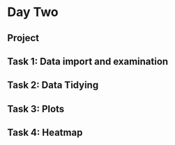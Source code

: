 # Day Two

## Project

## Task 1: Data import and examination

## Task 2: Data Tidying

## Task 3: Plots

## Task 4: Heatmap



<!-- - Finish dada2 pipeline -->
<!-- - Assign Taxonomy -->
<!-- - Intro to Phyolseq package -->
<!-- - Create a Phylum level bar plots -->
<!-- - Alpha diversity plots -->
<!-- - Beta diversity plots -->


<!-- Once we are finished using the dada2 package, we will have a sequence table and taxonomy table.  -->

<!-- Lets look at the metadata files we have to get more information about these samples. -->

<!-- ```{r,metadata} -->

<!-- library(ggplot2) -->
<!-- library(dplyr) -->
<!-- time_info<-read.delim("~/projects/16sanalysis_workshop/workshoptutorial/MiSeq_SOP/mouse.time.design",sep  = "\t") -->
<!-- dpw_info<-read.delim("~/projects/16sanalysis_workshop/workshoptutorial/MiSeq_SOP/mouse.dpw.metadata",sep  = "\t") -->

<!-- sample_info<-left_join(time_info,dpw_info,by="group") -->

<!-- rownames(sample_info)<- sample_info$group -->

<!-- sample_info -->
<!-- ``` -->

<!-- Lets make a phyloseq object -->

<!-- ```{r} -->




<!-- ``` -->

<!-- Now that we have sample_info lets try to make a phyloseq object out of this -->

<!-- ```{r, phyloseq} -->
<!-- library(phyloseq) -->
<!-- taxa<-readRDS("~/projects/16sanalysis_workshop/workshoptutorial/output/taxa.rds") -->
<!-- seq<-readRDS("~/projects/16sanalysis_workshop/workshoptutorial/output/seq.rds") -->

<!-- ps <- phyloseq(otu_table(seq,taxa_are_rows = F),  -->
<!--                sample_data(sample_info),  -->
<!--                tax_table(taxa)) -->

<!-- ps -->
<!-- ``` -->

<!-- You can see that this object has an OTU table(ASV table), sample data and tax_table. You can use functions tax_table(), sample_data() and otu_table() to access the data. -->

<!-- Take a look at: -->

<!-- - subset_samples() -->
<!-- - subset_taxa() -->
<!-- - tax_glom() -->
<!-- - sample_sums() -->
<!-- - prune_samples() -->
<!-- - transform_sample_counts() -->
<!-- - psmelt() -->



<!-- ```{r} -->
<!-- ps2<-tax_glom(ps,taxrank = "Phylum") -->
<!-- ps2 = transform_sample_counts(ps2, function(x) x/sum(x)) -->
<!-- pmelt<-psmelt(ps2) %>% arrange(desc(Abundance)) -->

<!-- cutoff<-0.005 -->
<!-- pmelt_filt<-pmelt %>% group_by(Phylum,time) %>% filter(sum(Abundance) >cutoff) -->

<!-- ggplot(pmelt_filt,aes(x=Sample,y=Abundance,color=Phylum,fill=Phylum)) +geom_bar(stat = "identity") -->

<!-- pmelt_filt %>% group_by(time,Phylum) %>% summarise(mean_Abundance=mean(Abundance)) %>% ggplot(.,aes(x=time,y=mean_Abundance,fill=Phylum)) +geom_bar(stat="identity") -->

<!-- ``` -->

<!-- Figure out how to change the colors to custom colors!! -->

<!-- ```{r, summary} -->


<!-- pmelt_filt %>% group_by(time,Phylum) %>% summarise(mean=mean(Abundance)) -->

<!-- ``` -->


<!-- ## Alpha & beta Diversity -->




<!-- ```{r, alpha diversit,echo=F, warning=F} -->

<!-- richness<-estimate_richness(ps) -->
<!-- richness$time<-ps@sam_data$time -->

<!-- ggplot(richness,aes(x=time,y=Shannon,color=time,fill=time)) + geom_boxplot() -->

<!-- ``` -->

<!-- ```{r,echo=F} -->
<!-- ps %>% -->
<!-- transform_sample_counts(., function(x) log(1 + x)) %>% -->
<!-- plot_ordination(., ordinate(., method="PCoA", distance="bray"), -->
<!-- color="time" ,title="Bray NMDS")+ scale_colour_manual(values=(c("tomato","blue"))) + geom_point()#%>% #+ theme_bw()  -->

<!-- ``` -->

